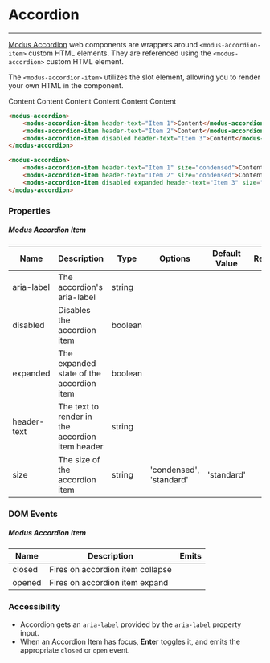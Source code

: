 # Accordion
---

[Modus Accordion](https://modus.trimble.com/elements/accordions/) web components are wrappers around `<modus-accordion-item>` custom HTML elements. They are referenced using the `<modus-accordion>` custom HTML element.

The `<modus-accordion-item>` utilizes the slot element, allowing you to render your own HTML in the component.

<modus-accordion>
  <modus-accordion-item header-text="Item 1">Content</modus-accordion-item>
  <modus-accordion-item header-text="Item 2">Content</modus-accordion-item>
  <modus-accordion-item disabled header-text="Item 3">Content</modus-accordion-item>
</modus-accordion>

<modus-accordion>
  <modus-accordion-item header-text="Item 1" size="condensed">Content</modus-accordion-item>
  <modus-accordion-item header-text="Item 2" size="condensed">Content</modus-accordion-item>
  <modus-accordion-item disabled expanded header-text="Item 3" size="condensed">Content</modus-accordion-item>
</modus-accordion>

```html
<modus-accordion>
    <modus-accordion-item header-text="Item 1">Content</modus-accordion-item>
    <modus-accordion-item header-text="Item 2">Content</modus-accordion-item>
    <modus-accordion-item disabled header-text="Item 3">Content</modus-accordion-item>
</modus-accordion>

<modus-accordion>
    <modus-accordion-item header-text="Item 1" size="condensed">Content</modus-accordion-item>
    <modus-accordion-item header-text="Item 2" size="condensed">Content</modus-accordion-item>
    <modus-accordion-item disabled expanded header-text="Item 3" size="condensed">Content</modus-accordion-item>
</modus-accordion>
```

### Properties
<section>
  <h5>Modus Accordion Item</h5>
  <table>
    <thead>
    <tr>
      <th>Name</th>
      <th>Description</th>
      <th>Type</th>
      <th>Options</th>
      <th>Default Value</th>
      <th>Required</th>
    </tr>
    </thead>
    <tbody>
    <tr>
      <td>aria-label</td>
      <td>The accordion's aria-label</td>
      <td>string</td>
      <td></td>
      <td></td>
      <td></td>
    </tr>
    <tr>
      <td>disabled</td>
      <td>Disables the accordion item</td>
      <td>boolean</td>
      <td></td>
      <td></td>
      <td></td>
    </tr>
    <tr>
      <td>expanded</td>
      <td>The expanded state of the accordion item</td>
      <td>boolean</td>
      <td></td>
      <td></td>
      <td></td>
    </tr>
    <tr>
      <td>header-text</td>
      <td>The text to render in the accordion item header</td>
      <td>string</td>
      <td></td>
      <td></td>
      <td></td>
    </tr>
    <tr>
      <td>size</td>
      <td>The size of the accordion item</td>
      <td>string</td>
      <td>'condensed', 'standard'</td>
      <td>'standard'</td>
      <td></td>
    </tr>
    </tbody>
  </table>
</section>

### DOM Events
<section>
  <h5>Modus Accordion Item</h5>
  <table>
    <thead>
    <tr>
      <th>Name</th>
      <th>Description</th>
      <th>Emits</th>
    </tr>
    </thead>
    <tbody>
    <tr>
      <td>closed</td>
      <td>Fires on accordion item collapse</td>
      <td></td>
    </tr>
    <tr>
      <td>opened</td>
      <td>Fires on accordion item expand</td>
      <td></td>
    </tr>
    </tbody>
  </table>
</section>

### Accessibility
- Accordion gets an `aria-label` provided by the `aria-label` property input.
- When an Accordion Item has focus, **Enter** toggles it, and emits the appropriate `closed` or `open` event.
